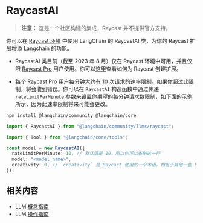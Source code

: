 # RaycastAI

> **注意：** 这是一个社区构建的集成，Raycast 并不提供官方支持。

你可以在 [Raycast 环境](https://developers.raycast.com/api-reference/ai) 中使用 LangChain 的 RaycastAI 类，为你的 Raycast 扩展增添 Langchain 的功能。

- RaycastAI 类目前（截至 2023 年 8 月）仅在 Raycast 环境中可用，并且仅限 [Raycast Pro](https://www.raycast.com/pro) 用户使用。你可以[这里](https://developers.raycast.com/)查看如何为 Raycast 创建扩展。

- 每个 Raycast Pro 用户每分钟大约有 10 次请求的速率限制。如果你超过此限制，将会收到错误。你可以在 `RaycastAI` 构造函数中通过传递 `rateLimitPerMinute` 参数来设置你期望的每分钟请求数限制，如下面的示例所示，因为此速率限制将来可能会更改。


<IntegrationInstallTooltip></IntegrationInstallTooltip>

```bash npm2yarn
npm install @langchain/community @langchain/core
```


```ts
import { RaycastAI } from "@langchain/community/llms/raycast";

import { Tool } from "@langchain/core/tools";

const model = new RaycastAI({
  rateLimitPerMinute: 10, // 默认值是 10，所以你可以省略这一行
  model: "<model_name>",
  creativity: 0, // `creativity` 是 Raycast 使用的一个术语，相当于其他一些 LLM 中的 `temperature`
});
```

## 相关内容

- LLM [概念指南](/docs/concepts/text_llms)
- LLM [操作指南](/docs/how_to/#llms)